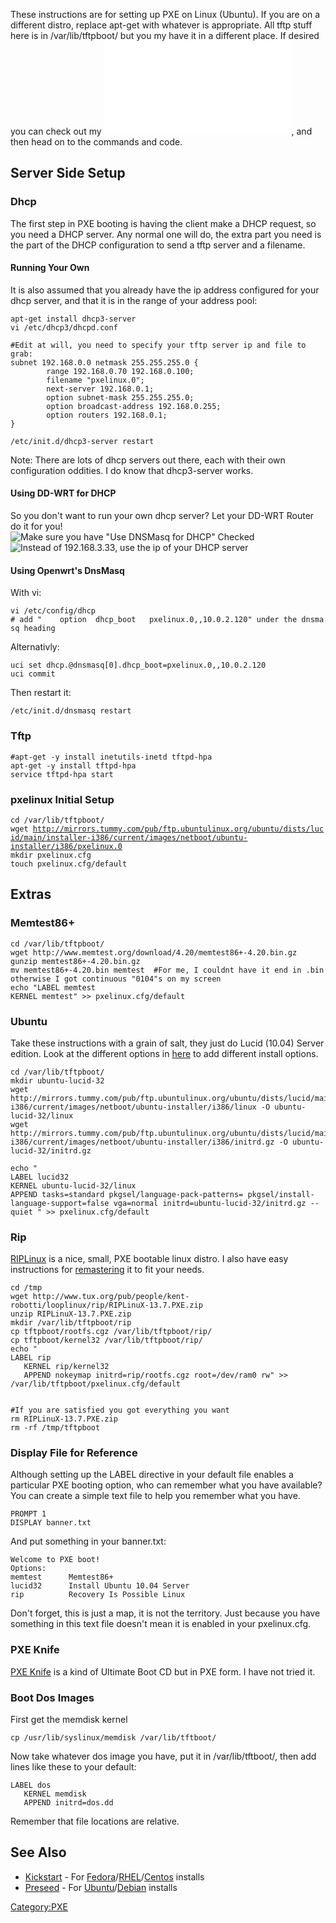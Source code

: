 These instructions are for setting up PXE on Linux (Ubuntu). If you are on a different distro, replace apt-get with whatever is appropriate. All tftp stuff here is in /var/lib/tftpboot/ but you my have it in a different place. If desired you can check out my [[File:Pxe.pdf|original presentation]], and then head on to the commands and code.

== Server Side Setup ==
=== Dhcp ===
The first step in PXE booting is having the client make a DHCP request, so you need a DHCP server. Any normal one will do, the extra part you need is the part of the DHCP configuration to send a tftp server and a filename.

==== Running Your Own ====
It is also assumed that you already have the ip address configured for your dhcp server, and that it is in the range of your address pool:

<pre>
apt-get install dhcp3-server
vi /etc/dhcp3/dhcpd.conf

#Edit at will, you need to specify your tftp server ip and file to grab:
subnet 192.168.0.0 netmask 255.255.255.0 {
        range 192.168.0.70 192.168.0.100;
        filename "pxelinux.0";
        next-server 192.168.0.1;
        option subnet-mask 255.255.255.0;
        option broadcast-address 192.168.0.255;
        option routers 192.168.0.1;
}

/etc/init.d/dhcp3-server restart
</pre>

Note: There are lots of dhcp servers out there, each with their own configuration oddities. I do know that dhcp3-server works.

==== Using DD-WRT for DHCP ====
So you don't want to run your own dhcp server? Let your DD-WRT Router do it for you!<br>
[[File:dhcpsettings.png|Make sure you have "Use DNSMasq for DHCP" Checked]]
[[File:dnsmasqsettings.png|Instead of 192.168.3.33, use the ip of your DHCP server]]

==== Using Openwrt's DnsMasq ====
With vi:
 vi /etc/config/dhcp
 # add "	option	dhcp_boot	pxelinux.0,,10.0.2.120" under the dnsmasq heading

Alternativly:
 uci set dhcp.@dnsmasq[0].dhcp_boot=pxelinux.0,,10.0.2.120
 uci commit

Then restart it:
 /etc/init.d/dnsmasq restart

=== Tftp ===
 #apt-get -y install inetutils-inetd tftpd-hpa
 apt-get -y install tftpd-hpa
 service tftpd-hpa start

=== pxelinux Initial Setup ===
 cd /var/lib/tftpboot/
 wget http://mirrors.tummy.com/pub/ftp.ubuntulinux.org/ubuntu/dists/lucid/main/installer-i386/current/images/netboot/ubuntu-installer/i386/pxelinux.0
 mkdir pxelinux.cfg
 touch pxelinux.cfg/default

== Extras ==
=== Memtest86+ ===
<pre>
cd /var/lib/tftpboot/
wget http://www.memtest.org/download/4.20/memtest86+-4.20.bin.gz
gunzip memtest86+-4.20.bin.gz
mv memtest86+-4.20.bin memtest  #For me, I couldnt have it end in .bin otherwise I got continuous "0104"s on my screen
echo "LABEL memtest
KERNEL memtest" >> pxelinux.cfg/default
</pre>

=== Ubuntu ===
Take these instructions with a grain of salt, they just do Lucid (10.04) Server edition. Look at the different options in [http://mirrors.tummy.com/pub/ftp.ubuntulinux.org/ubuntu/dists/lucid/main/installer-i386/current/images/netboot/ubuntu-installer/i386/boot-screens/ here] to add different install options.
<pre>
cd /var/lib/tftpboot/
mkdir ubuntu-lucid-32
wget http://mirrors.tummy.com/pub/ftp.ubuntulinux.org/ubuntu/dists/lucid/main/installer-i386/current/images/netboot/ubuntu-installer/i386/linux -O ubuntu-lucid-32/linux
wget http://mirrors.tummy.com/pub/ftp.ubuntulinux.org/ubuntu/dists/lucid/main/installer-i386/current/images/netboot/ubuntu-installer/i386/initrd.gz -O ubuntu-lucid-32/initrd.gz

echo "
LABEL lucid32
KERNEL ubuntu-lucid-32/linux
APPEND tasks=standard pkgsel/language-pack-patterns= pkgsel/install-language-support=false vga=normal initrd=ubuntu-lucid-32/initrd.gz -- quiet " >> pxelinux.cfg/default
</pre>

=== Rip ===
[[RIPLinux]] is a nice, small, PXE bootable linux distro. I also have easy instructions for [[RIPLinux#Remastering|remastering]] it to fit your needs.
<pre>
cd /tmp
wget http://www.tux.org/pub/people/kent-robotti/looplinux/rip/RIPLinuX-13.7.PXE.zip
unzip RIPLinuX-13.7.PXE.zip
mkdir /var/lib/tftpboot/rip
cp tftpboot/rootfs.cgz /var/lib/tftpboot/rip/
cp tftpboot/kernel32 /var/lib/tftpboot/rip/
echo "
LABEL rip
   KERNEL rip/kernel32
   APPEND nokeymap initrd=rip/rootfs.cgz root=/dev/ram0 rw" >> /var/lib/tftpboot/pxelinux.cfg/default


#If you are satisfied you got everything you want
rm RIPLinuX-13.7.PXE.zip
rm -rf /tmp/tftpboot
</pre>

=== Display File for Reference ===
Although setting up the LABEL directive in your default file enables a particular PXE booting option, who can remember what you have available? You can create a simple text file to help you remember what you have.

 PROMPT 1
 DISPLAY banner.txt

And put something in your banner.txt:
 Welcome to PXE boot!
 Options:
 memtest      Memtest86+
 lucid32      Install Ubuntu 10.04 Server
 rip          Recovery Is Possible Linux

Don't forget, this is just a map, it is not the territory. Just because you have something in this text file doesn't mean it is enabled in your pxelinux.cfg.

=== PXE Knife ===
[http://pxeknife.erebor.org/ PXE Knife] is a kind of Ultimate Boot CD but in PXE form. I have not tried it.

=== Boot Dos Images ===
First get the memdisk kernel 
 cp /usr/lib/syslinux/memdisk /var/lib/tftboot/

Now take whatever dos image you have, put it in /var/lib/tftboot/, then add lines like these to your default:
<pre>
LABEL dos
   KERNEL memdisk
   APPEND initrd=dos.dd
</pre>
Remember that file locations are relative.

== See Also ==
* [[Kickstart]] - For [[Fedora]]/[[RHEL]]/[[Centos]] installs
* [[Preseed]] - For [[Ubuntu]]/[[Debian]] installs

[[Category:PXE]]